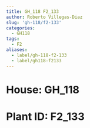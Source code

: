 ```yaml
---
title: GH_118 F2_133
author: Roberto Villegas-Diaz
slug: 'gh-118/f2-133'
categories:
  - GH118
tags:
  - F2
aliases:
  - label/gh-118-f2-133
  - label/gh118-f2133
---
```


# **House**: GH_118
# **Plant ID**: F2_133
